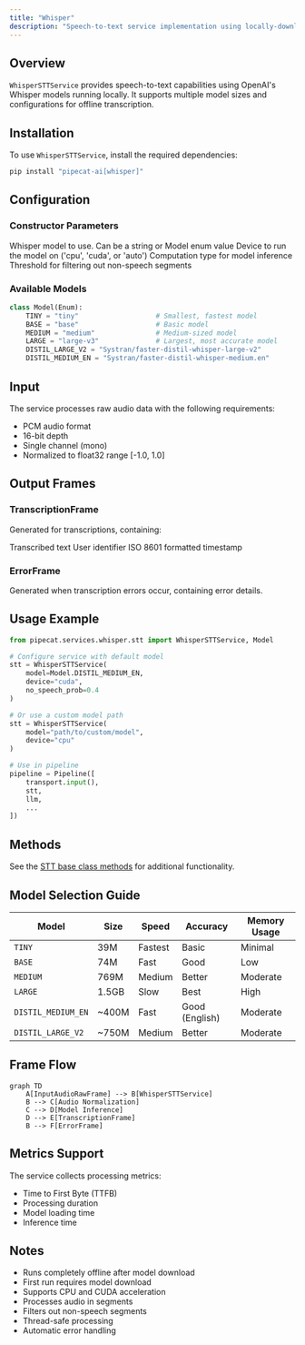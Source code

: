 ```yaml
---
title: "Whisper"
description: "Speech-to-text service implementation using locally-downloaded Whisper models"
---
```


## Overview

`WhisperSTTService` provides speech-to-text capabilities using OpenAI's Whisper models running locally. It supports multiple model sizes and configurations for offline transcription.

## Installation

To use `WhisperSTTService`, install the required dependencies:

```bash
pip install "pipecat-ai[whisper]"
```

## Configuration

### Constructor Parameters

<ParamField path="model" type="str | Model" default="Model.DISTIL_MEDIUM_EN">
  Whisper model to use. Can be a string or Model enum value
</ParamField>

<ParamField path="device" type="str" default="auto">
  Device to run the model on ('cpu', 'cuda', or 'auto')
</ParamField>

<ParamField path="compute_type" type="str" default="default">
  Computation type for model inference
</ParamField>

<ParamField path="no_speech_prob" type="float" default="0.4">
  Threshold for filtering out non-speech segments
</ParamField>

### Available Models

```python
class Model(Enum):
    TINY = "tiny"                   # Smallest, fastest model
    BASE = "base"                   # Basic model
    MEDIUM = "medium"               # Medium-sized model
    LARGE = "large-v3"              # Largest, most accurate model
    DISTIL_LARGE_V2 = "Systran/faster-distil-whisper-large-v2"
    DISTIL_MEDIUM_EN = "Systran/faster-distil-whisper-medium.en"
```

## Input

The service processes raw audio data with the following requirements:

- PCM audio format
- 16-bit depth
- Single channel (mono)
- Normalized to float32 range [-1.0, 1.0]

## Output Frames

### TranscriptionFrame

Generated for transcriptions, containing:

<ParamField path="text" type="string">
  Transcribed text
</ParamField>

<ParamField path="user_id" type="string">
  User identifier
</ParamField>

<ParamField path="timestamp" type="string">
  ISO 8601 formatted timestamp
</ParamField>

### ErrorFrame

Generated when transcription errors occur, containing error details.

## Usage Example

```python
from pipecat.services.whisper.stt import WhisperSTTService, Model

# Configure service with default model
stt = WhisperSTTService(
    model=Model.DISTIL_MEDIUM_EN,
    device="cuda",
    no_speech_prob=0.4
)

# Or use a custom model path
stt = WhisperSTTService(
    model="path/to/custom/model",
    device="cpu"
)

# Use in pipeline
pipeline = Pipeline([
    transport.input(),
    stt,
    llm,
    ...
])
```

## Methods

See the [STT base class methods](/server/base-classes/speech#methods) for additional functionality.

## Model Selection Guide

| Model              | Size  | Speed   | Accuracy       | Memory Usage |
| ------------------ | ----- | ------- | -------------- | ------------ |
| `TINY`             | 39M   | Fastest | Basic          | Minimal      |
| `BASE`             | 74M   | Fast    | Good           | Low          |
| `MEDIUM`           | 769M  | Medium  | Better         | Moderate     |
| `LARGE`            | 1.5GB | Slow    | Best           | High         |
| `DISTIL_MEDIUM_EN` | ~400M | Fast    | Good (English) | Moderate     |
| `DISTIL_LARGE_V2`  | ~750M | Medium  | Better         | Moderate     |

## Frame Flow

```mermaid
graph TD
    A[InputAudioRawFrame] --> B[WhisperSTTService]
    B --> C[Audio Normalization]
    C --> D[Model Inference]
    D --> E[TranscriptionFrame]
    B --> F[ErrorFrame]
```

## Metrics Support

The service collects processing metrics:

- Time to First Byte (TTFB)
- Processing duration
- Model loading time
- Inference time

## Notes

- Runs completely offline after model download
- First run requires model download
- Supports CPU and CUDA acceleration
- Processes audio in segments
- Filters out non-speech segments
- Thread-safe processing
- Automatic error handling
